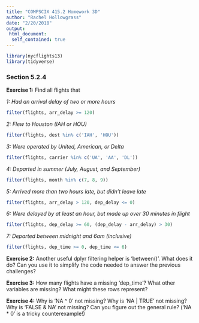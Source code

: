 ```yaml
---
title: "COMPSCIX 415.2 Homework 3D"
author: "Rachel Hollowgrass"
date: "2/20/2018"
output:
 html_document:
  self_contained: true
---
```


```r
library(nycflights13)
library(tidyverse)
```

### Section 5.2.4

**Exercise 1:** Find all flights that  

_1: Had an arrival delay of two or more hours_  

```r
filter(flights, arr_delay >= 120)
```


_2: Flew to Houston (IAH or HOU)_  

```r
filter(flights, dest %in% c('IAH', 'HOU'))
```


_3: Were operated by United, American, or Delta_  

```r
filter(flights, carrier %in% c('UA', 'AA', 'DL'))
```


_4: Departed in summer (July, August, and September)_  

```r
filter(flights, month %in% c(7, 8, 9))
```


_5: Arrived more than two hours late, but didn’t leave late_  

```r
filter(flights, arr_delay > 120, dep_delay <= 0)
```


_6: Were delayed by at least an hour, but made up over 30 minutes in flight_  

```r
filter(flights, dep_delay >= 60, (dep_delay - arr_delay) > 30)
```


_7: Departed between midnight and 6am (inclusive)_  

```r
filter(flights, dep_time >= 0, dep_time <= 6)
```

**Exercise 2:** Another useful dplyr filtering helper is 'between()'. What does it do? Can you use it to simplify the code needed to answer the previous challenges?  


**Exercise 3:** How many flights have a missing 'dep_time'? What other variables are missing? What might these rows represent?  


**Exercise 4:** Why is 'NA ^ 0' not missing? Why is 'NA | TRUE' not missing? Why is 'FALSE & NA' not missing? Can you figure out the general rule? ('NA * 0' is a tricky counterexample!)  


